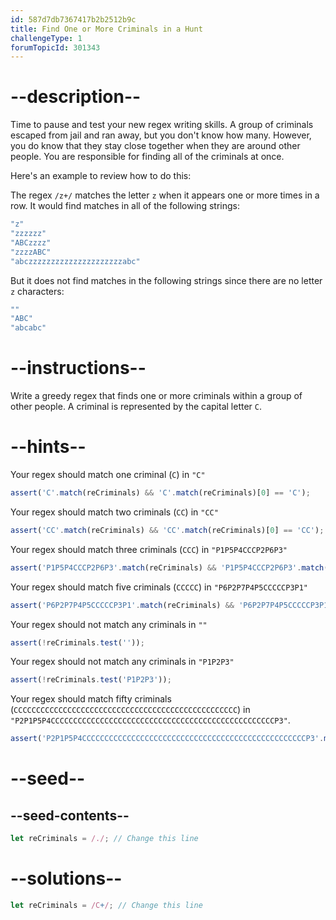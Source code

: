 ```yaml
---
id: 587d7db7367417b2b2512b9c
title: Find One or More Criminals in a Hunt
challengeType: 1
forumTopicId: 301343
---
```


# --description--

Time to pause and test your new regex writing skills. A group of criminals escaped from jail and ran away, but you don't know how many. However, you do know that they stay close together when they are around other people. You are responsible for finding all of the criminals at once.

Here's an example to review how to do this:

The regex `/z+/` matches the letter `z` when it appears one or more times in a row. It would find matches in all of the following strings:

```js
"z"
"zzzzzz"
"ABCzzzz"
"zzzzABC"
"abczzzzzzzzzzzzzzzzzzzzzabc"
```

But it does not find matches in the following strings since there are no letter `z` characters:

```js
""
"ABC"
"abcabc"
```

# --instructions--

Write a greedy regex that finds one or more criminals within a group of other people. A criminal is represented by the capital letter `C`.

# --hints--

Your regex should match one criminal (`C`) in `"C"`

```js
assert('C'.match(reCriminals) && 'C'.match(reCriminals)[0] == 'C');
```

Your regex should match two criminals (`CC`) in `"CC"`

```js
assert('CC'.match(reCriminals) && 'CC'.match(reCriminals)[0] == 'CC');
```

Your regex should match three criminals (`CCC`) in `"P1P5P4CCCP2P6P3"`

```js
assert('P1P5P4CCCP2P6P3'.match(reCriminals) && 'P1P5P4CCCP2P6P3'.match(reCriminals)[0] == 'CCC');
```

Your regex should match five criminals (`CCCCC`) in `"P6P2P7P4P5CCCCCP3P1"`

```js
assert('P6P2P7P4P5CCCCCP3P1'.match(reCriminals) && 'P6P2P7P4P5CCCCCP3P1'.match(reCriminals)[0] == 'CCCCC');
```

Your regex should not match any criminals in `""`

```js
assert(!reCriminals.test(''));
```

Your regex should not match any criminals in `"P1P2P3"`

```js
assert(!reCriminals.test('P1P2P3'));
```

Your regex should match fifty criminals (`CCCCCCCCCCCCCCCCCCCCCCCCCCCCCCCCCCCCCCCCCCCCCCCCCC`) in `"P2P1P5P4CCCCCCCCCCCCCCCCCCCCCCCCCCCCCCCCCCCCCCCCCCCCCCCCCCP3"`.

```js
assert('P2P1P5P4CCCCCCCCCCCCCCCCCCCCCCCCCCCCCCCCCCCCCCCCCCCCCCCCCCP3'.match(reCriminals) && 'P2P1P5P4CCCCCCCCCCCCCCCCCCCCCCCCCCCCCCCCCCCCCCCCCCCCCCCCCCP3'.match(reCriminals)[0] == "CCCCCCCCCCCCCCCCCCCCCCCCCCCCCCCCCCCCCCCCCCCCCCCCCC");
```

# --seed--

## --seed-contents--

```js
let reCriminals = /./; // Change this line
```

# --solutions--

```js
let reCriminals = /C+/; // Change this line
```
